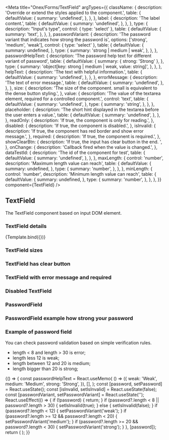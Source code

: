 

<Meta
  title="Onex/Forms/TextField"
  argTypes={{
    className: {
      description: 'Override or extend the styles applied to the component.',
      table: {
        defaultValue: {
          summary: 'undefined',
        },
      },
    },
    label: {
      description: 'The label content.',
      table: {
        defaultValue: {
          summary: 'undefined',
        },
      },
    },
    type: {
      description: "Input's type",
      control: { type: 'select' },
      table: {
        defaultValue: {
          summary: 'text',
        },
      },
    },
    passwordVariant: {
      description: 'The password variant that indicates how strong the password is',
      options: ['strong', 'medium', 'weak'],
      control: { type: 'select' },
      table: {
        defaultValue: {
          summary: undefined,
        },
        type: {
          summary: 'strong | medium | weak',
        },
      },
    },
    passwordHelpText: {
      description: 'The password help text for different variant of password',
      table: {
        defaultValue: {
          summary: { strong: 'Strong' },
        },
        type: {
          summary: 'object[key: strong | medium | weak, value: string]',
        },
      },
    },
    helpText: {
      description: 'The text with helpful information.',
      table: {
        defaultValue: {
          summary: 'undefined',
        },
      },
    },
    errorMessage: {
      description: 'The text of error message.',
      table: {
        defaultValue: {
          summary: 'undefined',
        },
      },
    },
    size: {
      description: 'The size of the component. small is equivalent to the dense button styling.',
    },
    value: {
      description: 'The value of the textarea element, required for a controlled component.',
      control: 'text',
      table: {
        defaultValue: {
          summary: 'undefined',
        },
        type: {
          summary: 'string',
        },
      },
    },
    placeholder: {
      description: 'The short hint displayed in the textarea before the user enters a value.',
      table: {
        defaultValue: {
          summary: 'undefined',
        },
      },
    },
    readOnly: {
      description: 'If true, the component is only for reading.',
    },
    disabled: {
      description: 'If true, the component is disabled.',
    },
    isInvalid: {
      description: 'If true, the component has red border and show error message.',
    },
    required: {
      description: 'If true, the component is required.',
    },
    showClearBtn: {
      description: 'If true, the input has clear button in the end. ',
    },
    onChange: {
      description: 'Callback fired when the value is changed.',
    },
    dataTestId: {
      description: 'The id of the component for test',
      table: {
        defaultValue: {
          summary: 'undefined',
        },
      },
    },
    maxLength: {
      control: 'number',
      description: 'Maximum length value can reach',
      table: {
        defaultValue: {
          summary: undefined,
        },
        type: {
          summary: 'number',
        },
      },
    },
    minLength: {
      control: 'number',
      description: 'Minimum length value can reach',
      table: {
        defaultValue: {
          summary: undefined,
        },
        type: {
          summary: 'number',
        },
      },
    },
  }}
  component={TextField}
/>


## TextField

The TextField component based on input DOM element.

### TextField details

<Canvas>
  <Story
    name="Demo"
    args={{
      size: 'md',
      placeholder: 'Placeholder',
      label: 'Label',
      showClearBtn: true,
      className: 'custom-textfield',
      dataTestId: 'text-textfield-id',
    }}
  >
    {Template.bind({})}
  </Story>
</Canvas>

<ArgsTable story="Demo" />

### TextField sizes

<Canvas>
  <Story name="Small" story={stories.Small} />
  <Story name="Middle" story={stories.Middle} />
</Canvas>

### TextField has clear button

<Canvas>
  <Story name="ClearButton" story={stories.ClearButton} />
</Canvas>

### TextField with error message and required

<Canvas>
  <Story name="ErrorMessage" story={stories.ErrorMessage} />
  <Story name="Required" story={stories.Required} />
</Canvas>

### Disabled TextField

<Canvas>
  <Story name="Disabled" story={stories.Disabled} />
</Canvas>

### PasswordField

<Canvas>
  <Story name="PasswordSmall" story={stories.PasswordSmall} />
  <Story name="PasswordMiddle" story={stories.PasswordMiddle} />
</Canvas>

### PasswordField example how strong your password

<Canvas>
  <Story name="PasswordWeak" story={stories.PasswordWeak} />
  <Story name="PasswordMedium" story={stories.PasswordMedium} />
  <Story name="PasswordStrong" story={stories.PasswordStrong} />
</Canvas>

### Example of password field

You can check password validation based on simple verification rules.

- length < 8 and length > 30 is error;
- length less 12 is weak;
- length between 12 and 20 is medium;
- length bigger than 20 is strong;

<Canvas>
  <Story name="Password example">
    {() => {
      const passwordHelpText = React.useMemo(
        () => ({
          weak: 'Weak',
          medium: 'Medium',
          strong: 'Strong',
        }),
        [],
      );
      const [password, setPassword] = React.useState();
      const [isInvalid, setIsInvalid] = React.useState(false);
      const [passwordVariant, setPasswordVariant] = React.useState('');
      React.useEffect(() => {
        if (!password) {
          return;
        }
        if (password?.length < 8 || password?.length > 30) {
          setIsInvalid(true);
        } else {
          setIsInvalid(false);
        }
        if (password?.length < 12) {
          setPasswordVariant('weak');
        }
        if (password?.length >= 12 && password?.length < 20) {
          setPasswordVariant('medium');
        }
        if (password?.length >= 20 && password?.length < 30) {
          setPasswordVariant('strong');
        }
      }, [password]);
      return (
        <TextField
          type="password"
          placeholder="password"
          label="Password"
          value={password}
          onChange={setPassword}
          isInvalid={isInvalid}
          passwordVariant={passwordVariant}
          errorMessage="Your password needs to be between 8 and 30 characters long"
          passwordHelpText={passwordHelpText}
        />
      );
    }}
  </Story>
</Canvas>
